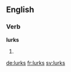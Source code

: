 ==English==

===Verb===
'''lurks'''

# {{en-third-person singular of|lurk}}

[[de:lurks]]
[[fr:lurks]]
[[sv:lurks]]